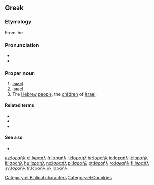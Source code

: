 {{also|Ἰσραήλ}}
==Greek==

===Etymology===
From the {{etyl|grc|el}} {{m|grc|Ἰσραήλ|Ἰσρᾱήλ|Israel}}.

===Pronunciation===
* {{IPA|[izɾaˈil]|lang=el}}
* {{hyphenation|Ισ|ρα|ήλ|lang=el}}

===Proper noun===
{{el-noun-proper|n|inv}}

# [[Israel]] {{qualifier|state ancient and modern}}
# [[Israel]] {{qualifier|Biblical character}}
# The [[Hebrew]] [[people]], the [[child|children]] of [[Israel]].

====Related terms====
* {{l|el|ισραηλινός|gloss=Israeli}}
* {{l|el|Ισραηλινή|gloss=Israeli|g=f}}
* {{l|el|Ισραηλινός|gloss=Israeli|g=m}}

====See also====
* {{l|el|εβραϊκά|gloss=Hebrew language}}

[[Category:el:Biblical characters]]
[[Category:el:Countries]]

[[az:Ισραήλ]]
[[el:Ισραήλ]]
[[fr:Ισραήλ]]
[[hi:Ισραήλ]]
[[hr:Ισραήλ]]
[[io:Ισραήλ]]
[[lt:Ισραήλ]]
[[li:Ισραήλ]]
[[hu:Ισραήλ]]
[[no:Ισραήλ]]
[[pl:Ισραήλ]]
[[pt:Ισραήλ]]
[[ro:Ισραήλ]]
[[fi:Ισραήλ]]
[[sv:Ισραήλ]]
[[tr:Ισραήλ]]
[[uk:Ισραήλ]]